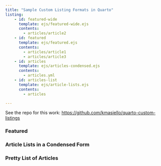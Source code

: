 ```yaml
---
title: "Sample Custom Listing Formats in Quarto"
listing: 
    - id: featured-wide
      template: ejs/featured-wide.ejs
      contents:
        - articles/article2
    - id: featured
      template: ejs/featured.ejs
      contents:
        - articles/article1
        - articles/article3
    - id: articles
      template: ejs/articles-condensed.ejs
      contents: 
        - articles.yml
    - id: articles-list
      template: ejs/article-lists.ejs
      contents: 
        - articles

---
```


:::{.callout-tip}
See the repo for this work: 
<https://github.com/kmasiello/quarto-custom-listings>
:::

<h3>Featured</h3>

::: {#featured-wide style="max-width: 850px;"}
:::

::: {#featured style="max-width: 850px;"}
:::

<h3>Article Lists in a Condensed Form</h3>

::: {#articles style="max-width: 850px;"}
:::


<h3>Pretty List of Articles</h3>

::: {#articles-list style="max-width: 850px;"}
:::
